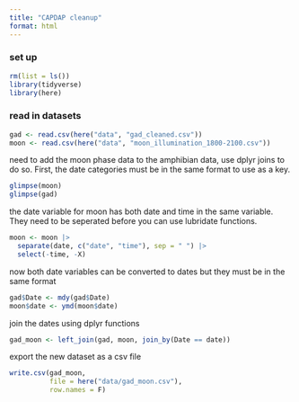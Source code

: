 ```yaml
---
title: "CAPDAP cleanup"
format: html
---
```


### set up
```r
rm(list = ls())
library(tidyverse)
library(here)
```

### read in datasets
```r
gad <- read.csv(here("data", "gad_cleaned.csv"))
moon <- read.csv(here("data", "moon_illumination_1800-2100.csv"))
```

need to add the moon phase data to the amphibian data, use dplyr joins to do so. First, the date categories must be in the same format to use as a key.
```r
glimpse(moon)
glimpse(gad)
```

the date variable for moon has both date and time in the same variable. They need to be seperated before you can use lubridate functions.

```r
moon <- moon |> 
  separate(date, c("date", "time"), sep = " ") |>
  select(-time, -X)
```

now both date variables can be converted to dates but they must be in the same format
```r
gad$Date <- mdy(gad$Date)
moon$date <- ymd(moon$date)
```


join the dates using dplyr functions
```r
gad_moon <- left_join(gad, moon, join_by(Date == date))
```

export the new dataset as a csv file
```r
write.csv(gad_moon, 
          file = here("data/gad_moon.csv"), 
          row.names = F)
```

